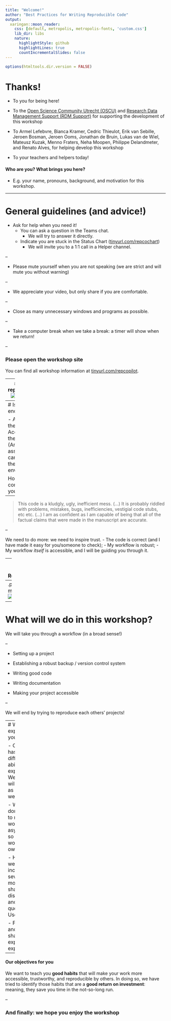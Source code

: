 ```yaml
---
title: "Welcome!"
author: "Best Practices for Writing Reproducible Code"
output:
  xaringan::moon_reader:
    css: [default, metropolis, metropolis-fonts, 'custom.css']
    lib_dir: libs
    nature:
      highlightStyle: github
      highlightLines: true
      countIncrementalSlides: false
---
```

```r
options(htmltools.dir.version = FALSE)
```

# Thanks!

- To you for being here!

- To the [Open Science Community Utrecht (OSCU)](https://openscience-utrecht.com) and [Research Data Management Support (RDM Support)](https://www.uu.nl/en/research/research-data-management) for supporting the development of this workshop

- To Armel Lefebvre, Bianca Kramer, Cedric Thieulot, Erik van Sebille, Jeroen Bosman, Jeroen Ooms, Jonathan de Bruin, Lukas van de Wiel, Mateusz Kuzak, Menno Fraters, Neha Moopen, Philippe Delandmeter, and Renato Alves, for helping develop this workshop

- To your teachers and helpers today!

#### Who are you? What brings you here?

- E.g. your name, pronouns, background, and motivation for this workshop.


---

# General guidelines (and advice!)
- Ask for help when you need it! 
  - You can ask a question in the Teams chat.
     - We will try to answer it directly.
  - Indicate you are stuck in the Status Chart ([tinyurl.com/repcochart](https://tinyurl.com/repcochart))
     - We will invite you to a 1:1 call in a Helper channel.

--

- Please mute yourself when you are not speaking (we are strict and will mute you without warning)

--

- We appreciate your video, but only share if you are comfortable.

--

- Close as many unnecessary windows and programs as possible.

--

- Take a computer break when we take a break: a timer will show when we return!

--

### Please open the workshop site
You can find all workshop information at [tinyurl.com/repcopilot](https://utrechtuniversity.github.io/workshop-computational-reproducibility/).


---
# Being reproducible
![example](images/screenshots/badexample.png)

---
# Is this enough?

- Access to the code
- Access to the data
- (And let's assume we can replicate the enviroment)

How confident do you feel?
--

> This code is a kludgly, ugly, inefficient mess. 
(...)
>  It is probably riddled with problems, mistakes, bugs, inefficiencies, vestigial code stubs, etc etc.
(...)
> I am as confident as I am capable of being that all of the factual claims that were made in the manuscript are accurate.

--

We need to do more: we need to inspire trust.
- The code is correct (and I have made it easy for you/someone to check);
- My workflow is robust;
- My workflow *itself* is accessible, and I will be guiding you through it.


---
# The Four Facets of Reproducibility

.pull-left-medium[
#### Documentation
What do you need to execute this project? Where do you start?

#### Organization
Demonstrate a trustworthy workflow.

#### Automation
Automated analyses trace your steps, and prevent human error (or at the very least: document it).

#### Dissemination
Share your data, release your code, publish your findings.]

--
.pull-right-medium[
![futureself](https://imgs.xkcd.com/comics/future_self.png)
]
---
# What will we do in this workshop?

We will take you through a workflow (in a broad sense!)

--

- Setting up a project

- Establishing a robust backup / version control system

- Writing good code

- Writing documentation

- Making your project accessible

--

We will end by trying to reproduce each others' projects!



---
# What do we expect from you?

- Our group has many different abilities and experiences. We hope you will value this as much as we do!

- We have done our best to make the workshop asynchronous so you can work at your own pace.

- However, we have incorporated several moments for shared discussion and questions. Use them!

- Feel free and safe to share your expertise and experiences.

--

#### Our objectives for you
We want to teach you **good habits** that will make your work more accessible, trustworthy, and reproducible by others. In doing so, we have tried to identify those habits that are a **good return on investment**: meaning, they save you time in the not-so-long run.

--

### And finally: we hope you enjoy the workshop